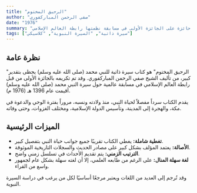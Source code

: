 ```yaml
---
title: "الرحيق المختوم"
author: "صفي الرحمن المباركفوري"
date: "1976"
summary: "سيرة نبوية شاملة ومشهورة، حائزة على الجائزة الأولى في مسابقة نظمتها رابطة العالم الإسلامي."
tags: ["سيرة ذاتية", "السيرة النبوية", "كلاسيكي"]
---
```


## نظرة عامة

"الرحيق المختوم" هو كتاب سيرة ذاتية للنبي محمد (صلى الله عليه وسلم) يحظى بتقدير كبير، من تأليف الشيخ صفي الرحمن المباركفوري. وقد تم تكريمه بالجائزة الأولى من قبل رابطة العالم الإسلامي في مسابقة عالمية حول سيرة النبي محمد (صلى الله عليه وسلم) أقيمت عام 1396 هـ (1976 م).

يقدم الكتاب سرداً مفصلاً لحياة النبي، منذ ولادته ونسبه، مروراً بفترة الوحي والدعوة في مكة، والهجرة إلى المدينة، وتأسيس الدولة الإسلامية، ومختلف الغزوات، وحتى وفاته.

## الميزات الرئيسية

*   **تغطية شاملة:** يغطي الكتاب تقريبًا جميع جوانب حياة النبي بتفصيل كبير.
*   **الأصالة:** يعتمد المؤلف بشكل كبير على مصادر الحديث والسجلات التاريخية الموثوقة.
*   **الترتيب الزمني:** يتم تقديم الأحداث في تسلسل زمني واضح.
*   **لغة سهلة المنال:** على الرغم من طابعه العلمي، إلا أن لغته سهلة بشكل عام لجمهور واسع من القراء.

وقد تُرجم إلى العديد من اللغات ويعتبر مرجعًا أساسيًا لكل من يرغب في دراسة السيرة النبوية.
